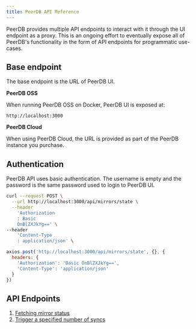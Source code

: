 ```yaml
---
title: PeerDB API Reference
---
```


PeerDB provides multiple API endpoints to interact with it through the UI endpoint as a proxy.
This is an ongoing effort to eventually expose all of PeerDB's functionality in the form of API endpoints for programmatic use-cases.

## Base endpoint
The base endpoint is the URL of PeerDB UI.

**PeerDB OSS**

When running PeerDB OSS on Docker, PeerDB UI is exposed at:
```
http://localhost:3000
```

**PeerDB Cloud**

When using PeerDB Cloud, the URL is provided as part of the PeerDB instance you purchase.

## Authentication

PeerDB API uses basic authentication.
The username is empty and the password is the same password used to login to PeerDB UI.

<CodeGroup>

```bash cURL
curl --request POST \
  --url http://localhost:3000/api/mirrors/state \
  --header
    'Authorization
    : Basic
    OnBlZXJkYg==' \
--header
    'Content-Type
    : application/json' \
```

```javascript Axios
axios.post('http://localhost:3000/api/mirrors/state', {}, {
  headers: {
    'Authorization': 'Basic OnBlZXJkYg==',
    'Content-Type': 'application/json'
  }
})
```
</CodeGroup>

## API Endpoints

1. [Fetching mirror status](/peerdb-api/endpoints/mirror-status)
2. [Trigger a specified number of syncs](/peerdb-api/endpoints/custom-sync)

